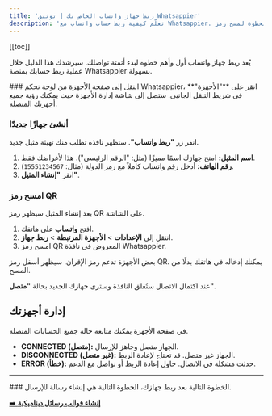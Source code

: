 ```yaml
---
title: 'ربط جهاز واتساب الخاص بك | توثيق Whatsappier'
description: 'تعلّم كيفية ربط حساب واتساب مع Whatsappier. دليل خطوة بخطوة لمسح رمز QR وإدارة أجهزتك.'
---
```


[[toc]]

يُعد ربط جهاز واتساب أول وأهم خطوة لبدء أتمتة تواصلك. سيرشدك هذا الدليل خلال عملية ربط حسابك بمنصة Whatsappier بسهولة.

<div class="steps">
### انتقل إلى صفحة الأجهزة
من لوحة تحكم Whatsappier، انقر على **"الأجهزة"** في شريط التنقل الجانبي. ستصل إلى شاشة إدارة الأجهزة حيث يمكنك رؤية جميع أجهزتك المتصلة.

### أنشئ جهازًا جديدًا
انقر زر **"ربط واتساب"**. ستظهر نافذة تطلب منك تهيئة مثيل جديد.

1. **اسم المثيل:** امنح جهازك اسمًا مميزًا (مثل: "الرقم الرئيسي"). هذا لأغراضك فقط.
2. **رقم الهاتف:** أدخل رقم واتساب كاملاً مع رمز الدولة (مثال: `15551234567`).
3. انقر **"إنشاء المثيل"**.

### امسح رمز QR
بعد إنشاء المثيل سيظهر رمز QR على الشاشة.

1. افتح **واتساب** على هاتفك.
2. انتقل إلى **الإعدادات** > **الأجهزة المرتبطة** > **ربط جهاز**.
3. امسح رمز QR المعروض في نافذة Whatsappier.

<Aside type="tip" title="هل تريد استخدام رمز إقران؟">
بعض الأجهزة تدعم رمز الإقران. سيظهر أسفل رمز QR. يمكنك إدخاله في هاتفك بدلًا من المسح.
</Aside>

عند اكتمال الاتصال ستُغلق النافذة وسترى جهازك الجديد بحالة **"متصل"**.
</div>

## إدارة أجهزتك
في صفحة الأجهزة يمكنك متابعة حالة جميع الحسابات المتصلة.
- **CONNECTED (متصل):** الجهاز متصل وجاهز للإرسال.
- **DISCONNECTED (غير متصل):** الجهاز غير متصل. قد تحتاج لإعادة الربط.
- **ERROR (خطأ):** حدثت مشكلة في الاتصال. حاول إعادة الربط أو تواصل مع الدعم.

---

<Card>
### الخطوة التالية
بعد ربط جهازك، الخطوة التالية هي إنشاء رسالة للإرسال.

[➡️ **إنشاء قوالب رسائل ديناميكية**](./creating-message-template)
</Card>

